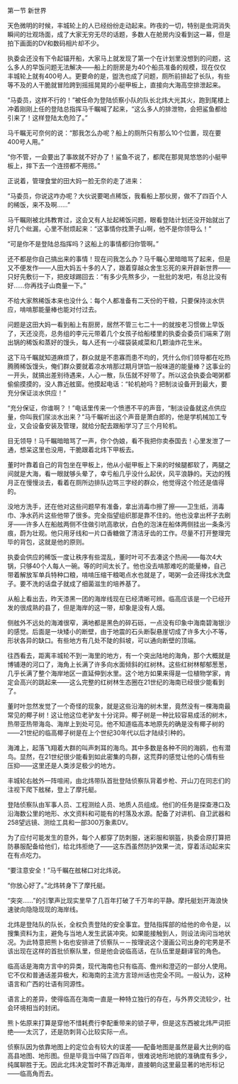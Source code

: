 

第一节 新世界

天色微明的时候，丰城轮上的人已经纷纷走动起来。昨夜的一切，特别是虫洞消失瞬间的壮观场面，成了大家无穷无尽的话题，多数人在舱房内没看到这一幕，但是拍下画面的DV和数码相片却不少。

执委会还没有下令起锚开船，大家马上就发现了第一个在计划里没想到的问题，这么多人的早饭问题无法解决――船上的厨房是为40个船员准备的规模，现在仅仅丰城轮上就有400号人。更要命的是，盥洗也成了问题，厕所前排起了长队，有些等不及的人干脆就冒险跨到摇摇晃晃的小艇甲板上，直接向大海高空排泄起来。

“马委员，这样不行的！”被任命为登陆侦察小队的队长北炜大光其火，跑到尾楼上冲着刚刚上任的登陆总指挥马千瞩喊了起来，“这么多人的排泄物，会把鲨鱼都给引来了！这样登陆太危险了。”

马千瞩无可奈何的说：“那我怎么办呢？船上的厕所只有那么10个位置，现在要400号人用。”

“你不管，一会要出了事故就不好办了！鲨鱼不说了，都爬在那晃晃悠悠的小艇甲板上，摔下去一个连捞都不用捞。”

正说着，管理食堂的田大妈一脸无奈的走了进来：

“马委员，你说这咋办呢？大伙说要喝点稀饭，我看船上那伙房，做不了四百个人的稀饭，来不及啊……”

马千瞩刚被北炜教育过，这会又有人扯起稀饭问题，眼看登陆计划还没开始就出了好几个纰漏，心里不耐烦起来：“这事情你找萧子山啊，他不是你领导么！”

“可是你不是登陆总指挥吗？这船上的事情都归你管啊。”

还不都是你自己搞出来的事情！现在问我怎么办？马千瞩心里暗暗骂了起来，但是又不便发作――人田大妈五十多的人了，跟着穿越众舍生忘死的来开辟新世界――只好先敷衍一下，把皮球踢回去：“有多少先熬多少，一批批的发吧，有总比没有好……你再找子山商量一下。”

不给大家熬稀饭本来也没什么：每个人都准备有二天份的干粮，只要保持淡水供应，啃啃那能量棒也能对付过去。

问题是这田大妈一看到船上有厨房，居然不管三七二十一的就按老习惯做上早饭了，天还没亮，总务组的李元元带着几个女孩子给船楼里的执委会委员们端来了刚出锅的稀饭和蒸好的馒头，每人还有一小碟袋装咸菜和几颗油炸花生米。

这下马千瞩就知道麻烦了，群众就是不患寡而患不均的，凭什么你们领导都在吃热腾腾稀饭馒头，俺们群众要就着凉水啃那过期月饼馅一般味道的能量棒？这事业的一开头，就搞出差别待遇来，人心一散，队伍就不好带了。所以这会执委会喝粥都偷偷摸摸的，没人靠近舷窗。他摸起电话：“轮机舱吗？把制淡设备开到最大，要充分保证淡水供应！”

“充分保证，你谁啊？！”电话里传来一个愤懑不平的声音，“制淡设备就这点供应量，你叫我们尿淡水出来？”马千瞩听出这个声音是萧白郎的，他是学机械加工专业，又会设备安装及管理，就给分配去跟船学习了三个月轮机。

目无领导！马千瞩暗暗骂了一声，你个伪娘，看不我把你卖泰国去！心里发泄了一通，想呆这里也没用，干脆跟着北炜下甲板去。

董时叶靠着自己的背包坐在甲板上，他从小艇甲板上下来的时候腿都软了，两腿之间就是大海，看一眼就够头晕了，幸亏船几乎没什么起伏，风平浪静的。天边的残月正在慢慢淡去，看着在厕所边排队边骂三字经的群众，他觉得这个险还是值得的。

没地方洗手，还在他对这些问题早有准备，拿出消毒巾擦了擦――卫生纸，消毒巾、净水药片这些他带了很多。完全指望组织那是靠不住的。他也没拿出杯子去刷牙――许多人在船舷两侧不住做引吭高歌状，白色的泡沫在船体两侧挂出一条条污痕，蔚为壮观。他只用牙线和一片口香糖做了清洁牙齿的工作。尽量不打开整理完毕的背包，这就是他的原则。

执委会供应的稀饭一度让秩序有些混乱，董时叶可不去凑这个热闹――每次4大锅，只够40个人每人一碗。等的时间太长了。他也没去啃那难吃的能量棒，自己带着解放军单兵特种口粮，啃啃压缩干粮喝点水也就是了，喝粥一会还得找水洗盘子。要不洗的话盘子就成了细菌滋生的培养基了。

从船上看出去，昨天漆黑一团的海岸线现在已经清晰可辨。临高应该是一个已经开发的很成熟的县了，但是海岸的这一带，却象是没有人烟。

侧舷外不远处的海滩很窄，满地都是黑色的碎石砾，一点没有印象中海南碧海银沙的感觉。后面是一块矮小的断壁，由于地震的石头断裂悬崖切成了许多大小不等，形状各异的缺口。有些地方有几处不陡的斜坡，可以通向断壁的顶端。

往西看去，距离丰城轮不到一海里的地方，有一个突出陆地的海角，那个大概就是博铺港的河口了，海角上长满了许多向水面倾斜的红树林。这些红树林郁郁葱葱，几乎长满了整个海岸地区一直延伸到水里。这个地方如果来得是一位植物学家，肯定会高兴的跳起来――这么完整的红树林生态圈在21世纪的海南已经很少能看到了。

董时叶忽然发觉了一个奇怪的现象，就是这些沿海的树木里，竟然没有一棵海南最常见的椰子树！这让他这位老驴友十分诧异。椰子树是一种比较容易成活的树木，热带亚热带海岛、海岸上到处可见。他不知道临高本地原先的确是没有椰子树的――21世纪的临高椰子树是在上个世纪30年代以后才陆续引种的。

海滩上，起落飞翔着大群的叫声刺耳的海鸟。其中多数是各种不同的海鸥，也有潜鸟。显然，在21世纪很少能看到如此密集的鸟群，这荒莽的感觉让他的心情有些压抑――这里还是人类涉足极少的地方。

丰城轮右舷外一阵喧闹，由北炜带队首批登陆侦察队背着步枪、开山刀在同志们的注视下爬下舷梯，登上了摩托艇。

登陆侦察队由军事人员、工程测绘人员、地质人员组成。他们的任务是探查港口及沿海数公里的地形、水文资料和可能有的村落及水源。配备了对讲机、自卫武器和258望远镜、测绘工具和一部300万象素DV。

为了应付可能发生的意外，每个人都穿了防刺服，迷彩服和钢盔，执委会原打算把防暴服配备给他们，给北炜拒绝了――这东西虽然防护效果一流，穿着活动起来实在有点吃力。

“要注意安全！”马千瞩在舷梯口对北炜说。

“你放心好了。”北炜转身下了摩托艇。

“突突……”的引擎声比现实里早了几百年打破了千万年的平静。摩托艇划开海浪快速驶向隐隐现现的海岸线。

北炜是登陆队的队长，全权负责登陆的安全事宜。登陆指挥部的给他的命令是，以搜集资料为主，避免与当地人发生武装冲突。如果能接触到人，则设法询问当地状况。为此特意把熊卜佑也安排进了侦察队－－按理说这个漫画公司出身的宅男是不该出现在这样的首批侦察队里，但是他会说临高话，在队伍里是翻译官的角色。

临高话是海南方言中的异类，现代海南也只有临高、儋州和澄迈的一部分人使用。它不仅和普通话差异极大，和海南的主流方言琼州话也完全不同。一般认为，这种语言和广西的壮语有同源性。

语言上的差异，使得临高在海南一直是一种特立独行的存在，与外界交流较少，社会环境相当的封闭。

熊卜佑原来打算是穿他不惜耗费行李配重带来的锁子甲，但是这东西被北炜严词拒绝――太沉了，还是防刺背心比较实际一点。

侦察队因为依靠地图上的定位会有较大的误差――配备地图是虽然是最大比例的临高县地图、地形图。但是毕竟当中隔了四百年，很难说地形地貌的准确度有多少，纯属聊胜于无。因此北炜决定暂时不靠近海岸，直接朝向这里最显著的地形标记――临高角而去。

